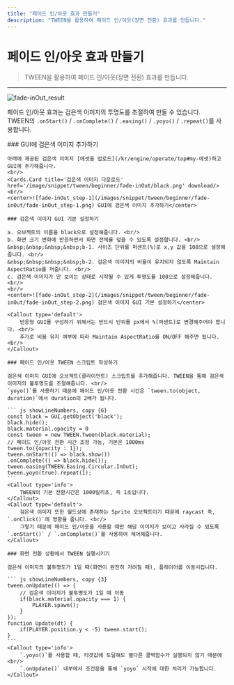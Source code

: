 ```yaml
---
title: "페이드 인/아웃 효과 만들기"
description: "TWEEN을 활용하여 페이드 인/아웃(장면 전환) 효과를 만듭니다."
---
```


# 페이드 인/아웃 효과 만들기

> TWEEN을 활용하여 페이드 인/아웃(장면 전환) 효과를 만듭니다.

---

![fade-inOut_result](/images/snippet/tween/beginner/fade-inOut/fade-inOut_result.gif)
<br/>

페이드 인/아웃 효과는 검은색 이미지의 투명도를 조절하여 만들 수 있습니다. <br/>
TWEEN의 `.onStart()` / `.onComplete()` / `.easing()` / `.yoyo()` / `.repeat()`를 사용합니다.

<Steps>
    ### GUI에 검은색 이미지 추가하기

    아래에 제공된 검은색 이미지 [에셋을 업로드](/kr/engine/operate/top#my-에셋)하고 GUI에 추가해줍니다.
    <br/>
    <Cards.Card title='검은색 이미지 다운로드' href='/image/snippet/tween/beginner/fade-inOut/black.png' download/>
    <br/>
    <center>![fade-inOut_step-1](/images/snippet/tween/beginner/fade-inOut/fade-inOut_step-1.png) GUI에 검은색 이미지 추가하기</center>

    ### 검은색 이미지 GUI 기본 설정하기
 
    a. 오브젝트의 이름을 black으로 설정해줍니다. <br/>
    b. 화면 크기 변화에 반응하면서 화면 전체를 덮을 수 있도록 설정합니다. <br/>
    &nbsp;&nbsp;&nbsp;&nbsp;b-1. 사이즈 단위를 퍼센트(%)로 x,y 값을 100으로 설정해줍니다. <br/>
    &nbsp;&nbsp;&nbsp;&nbsp;b-2. 검은색 이미지의 비율이 유지되지 않도록 Maintain AspectRatio를 꺼줍니다. <br/>
    c. 검은색 이미지가 안 보이는 상태로 시작될 수 있게 투명도를 100으로 설정해줍니다. <br/>
    <br/>
    <center>![fade-inOut_step-2](/images/snippet/tween/beginner/fade-inOut/fade-inOut_step-2.png) 검은색 이미지 GUI 기본 설정하기</center>
    
    <Callout type='default'>
        반응형 GUI를 구성하기 위해서는 반드시 단위를 px에서 %(퍼센트)로 변경해주어야 합니다. <br/>
        추가로 비율 유지 여부에 따라 Maintain AspectRatio를 ON/OFF 해주면 됩니다. <br/>
    </Callout>

    ### 페이드 인/아웃 TWEEN 스크립트 작성하기

    검은색 이미지 GUI에 오브젝트(클라이언트) 스크립트를 추가해줍니다. TWEEN을 통해 검은색 이미지의 불투명도를 조절해줍니다. <br/>
    `yoyo()`를 사용하기 때문에 페이드 인/아웃 전환 시간은 `tween.to(object, duration)`에서 duration의 2배가 됩니다.

    ``` js showLineNumbers, copy {6}
    const black = GUI.getObject('black');
    black.hide();
    black.material.opacity = 0
    const tween = new TWEEN.Tween(black.material);
    // 페이드 인/아웃 전환 시간 조정 가능, 기본은 1000ms
    tween.to({opacity : 1});
    tween.onStart(() => black.show())
    .onComplete(() => black.hide());
    tween.easing(TWEEN.Easing.Circular.InOut);
    tween.yoyo(true).repeat(1);
    ```
    <Callout type='info'>
        TWEEN의 기본 전환시간은 1000밀리초, 즉 1초입니다.
    </Callout>
    <Callout type='default'>
        검은색 이미지 또한 월드상에 존재하는 Sprite 오브젝트이기 때문에 raycast 즉, `.onClick()`에 영향을 줍니다. <br/>
        그렇기 때문에 페이드 인/아웃을 사용할 때만 해당 이미지가 보이고 사라질 수 있도록 `.onStart()` / `.onComplete()`를 사용하여 제어해줍니다.
    </Callout>

    ### 화면 전환 상황에서 TWEEN 실행시키기

    검은색 이미지의 불투명도가 1일 때(화면이 완전히 가려질 때), 플레이어를 이동시킵니다.

    ``` js showLineNumbers, copy {3}
    tween.onUpdate(() => {
        // 검은색 이미지가 불투명도가 1일 때 이동
        if(black.material.opacity === 1) {
            PLAYER.spawn();
        }
    });
    function Update(dt) {
        if(PLAYER.position.y < -5) tween.start();
    }
    ```
    <Callout type='info'>
        `.yoyo()`를 사용할 때, 타겟값에 도달해도 별다른 콜백함수가 실행되지 않기 때문에 <br/>
        `.onUpdate()` 내부에서 조건문을 통해 `yoyo` 시작에 대한 처리가 가능합니다.
    </Callout>
</Steps>